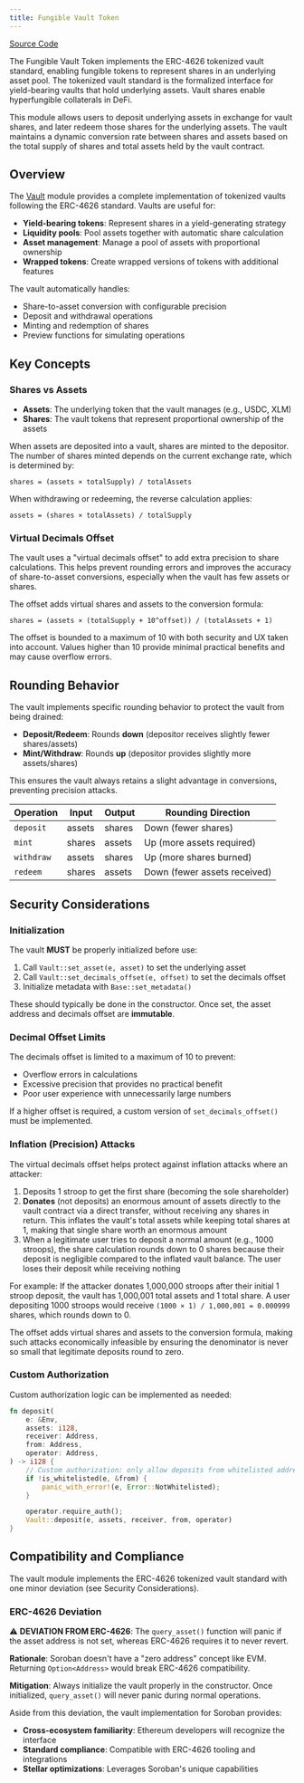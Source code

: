 ```yaml
---
title: Fungible Vault Token
---
```


[Source Code](https://github.com/OpenZeppelin/stellar-contracts/tree/main/packages/tokens/src/fungible/extensions/vault)

The Fungible Vault Token implements the ERC-4626 tokenized vault standard,
enabling fungible tokens to represent shares in an underlying asset pool. The tokenized vault standard
is the formalized interface for yield-bearing vaults that hold underlying assets. Vault shares enable
hyperfungible collaterals in DeFi.

This module allows users to deposit underlying assets in exchange for vault shares, and later redeem
those shares for the underlying assets. The vault maintains a dynamic conversion rate between shares and
assets based on the total supply of shares and total assets held by the vault contract.

## Overview

The [Vault](https://github.com/OpenZeppelin/stellar-contracts/tree/main/packages/tokens/src/fungible/extensions/vault) module provides a complete implementation of tokenized vaults following the ERC-4626 standard. Vaults are useful for:

- **Yield-bearing tokens**: Represent shares in a yield-generating strategy
- **Liquidity pools**: Pool assets together with automatic share calculation
- **Asset management**: Manage a pool of assets with proportional ownership
- **Wrapped tokens**: Create wrapped versions of tokens with additional features

The vault automatically handles:
- Share-to-asset conversion with configurable precision
- Deposit and withdrawal operations
- Minting and redemption of shares
- Preview functions for simulating operations

## Key Concepts

### Shares vs Assets

- **Assets**: The underlying token that the vault manages (e.g., USDC, XLM)
- **Shares**: The vault tokens that represent proportional ownership of the assets

When assets are deposited into a vault, shares are minted to the depositor.
The number of shares minted depends on the current exchange rate, which is determined by:

```
shares = (assets × totalSupply) / totalAssets
```

When withdrawing or redeeming, the reverse calculation applies:

```
assets = (shares × totalAssets) / totalSupply
```

### Virtual Decimals Offset

The vault uses a "virtual decimals offset" to add extra precision to share calculations.
This helps prevent rounding errors and improves the accuracy of share-to-asset conversions,
especially when the vault has few assets or shares.

The offset adds virtual shares and assets to the conversion formula:

```
shares = (assets × (totalSupply + 10^offset)) / (totalAssets + 1)
```

The offset is bounded to a maximum of 10 with both security and UX taken into account.
Values higher than 10 provide minimal practical benefits and may cause overflow errors.

## Rounding Behavior

The vault implements specific rounding behavior to protect the vault from being drained:

- **Deposit/Redeem**: Rounds **down** (depositor receives slightly fewer shares/assets)
- **Mint/Withdraw**: Rounds **up** (depositor provides slightly more assets/shares)

This ensures the vault always retains a slight advantage in conversions, preventing precision attacks.

| Operation  | Input  | Output | Rounding Direction           |
| ---------- | ------ | ------ | ---------------------------- |
| `deposit`  | assets | shares | Down (fewer shares)          |
| `mint`     | shares | assets | Up (more assets required)    |
| `withdraw` | assets | shares | Up (more shares burned)      |
| `redeem`   | shares | assets | Down (fewer assets received) |

## Security Considerations

### Initialization

The vault **MUST** be properly initialized before use:

1. Call `Vault::set_asset(e, asset)` to set the underlying asset
2. Call `Vault::set_decimals_offset(e, offset)` to set the decimals offset
3. Initialize metadata with `Base::set_metadata()`

These should typically be done in the constructor. Once set, the asset address and decimals offset are **immutable**.

### Decimal Offset Limits

The decimals offset is limited to a maximum of 10 to prevent:
- Overflow errors in calculations
- Excessive precision that provides no practical benefit
- Poor user experience with unnecessarily large numbers

If a higher offset is required, a custom version of `set_decimals_offset()` must be implemented.

### Inflation (Precision) Attacks

The virtual decimals offset helps protect against inflation attacks where an attacker:
1. Deposits 1 stroop to get the first share (becoming the sole shareholder)
2. **Donates** (not deposits) an enormous amount of assets directly to the vault contract via a direct transfer, without receiving any shares in return. This inflates the vault's total assets while keeping total shares at 1, making that single share worth an enormous amount
3. When a legitimate user tries to deposit a normal amount (e.g., 1000 stroops), the share calculation rounds down to 0 shares because their deposit is negligible compared to the inflated vault balance. The user loses their deposit while receiving nothing

For example: If the attacker donates 1,000,000 stroops after their initial 1 stroop deposit, the vault has 1,000,001 total assets and 1 total share. A user depositing 1000 stroops would receive `(1000 × 1) / 1,000,001 = 0.000999` shares, which rounds down to 0.

The offset adds virtual shares and assets to the conversion formula, making such attacks economically infeasible by ensuring the denominator is never so small that legitimate deposits round to zero.

### Custom Authorization

Custom authorization logic can be implemented as needed:

```rust
fn deposit(
    e: &Env,
    assets: i128,
    receiver: Address,
    from: Address,
    operator: Address,
) -> i128 {
    // Custom authorization: only allow deposits from whitelisted addresses
    if !is_whitelisted(e, &from) {
        panic_with_error!(e, Error::NotWhitelisted);
    }

    operator.require_auth();
    Vault::deposit(e, assets, receiver, from, operator)
}
```

## Compatibility and Compliance

The vault module implements the ERC-4626 tokenized vault standard with one minor deviation (see Security Considerations).

### ERC-4626 Deviation

⚠️ **DEVIATION FROM ERC-4626**: The `query_asset()` function will panic if the asset address is not set, whereas ERC-4626 requires it to never revert.

**Rationale**: Soroban doesn't have a "zero address" concept like EVM. Returning `Option<Address>` would break ERC-4626 compatibility.

**Mitigation**: Always initialize the vault properly in the constructor. Once initialized, `query_asset()` will never panic during normal operations.

Aside from this deviation, the vault implementation for Soroban provides:

- **Cross-ecosystem familiarity**: Ethereum developers will recognize the interface
- **Standard compliance**: Compatible with ERC-4626 tooling and integrations
- **Stellar optimizations**: Leverages Soroban's unique capabilities
